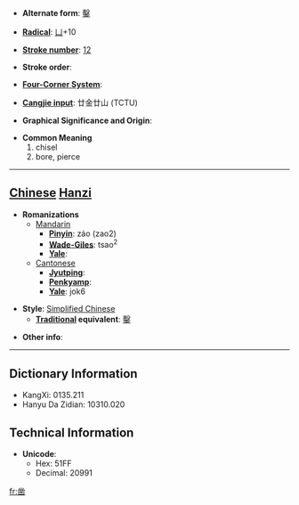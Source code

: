 * '''Alternate form''': [[鑿]]

* '''[[Wiktionary:Chinese radical index| Radical]]''': [[Wiktionary:Chinese radical index 凵|凵]]+10

* '''[[Wiktionary:Chinese total strokes index|Stroke number]]''': [[Wiktionary:Chinese total strokes index 12|12]]

* '''Stroke order''': 

* '''[[Wiktionary:Chinese four corner index|Four-Corner System]]''': 

* '''[[Wiktionary:Chinese Cangjie index|Cangjie input]]''': 廿金廿山 (TCTU)

* '''Graphical Significance and Origin''': 

* '''Common Meaning'''
*#chisel
*# bore, pierce


----

== [[Chinese]] [[Hanzi]] ==

* '''Romanizations'''
** [[Mandarin]]
*** '''[[Pinyin]]''': záo (zao2)
*** '''[[Wade-Giles]]''': tsao<sup>2</sup>
*** '''[[Yale]]''': 
**[[Cantonese]]
***'''[[Jyutping]]''':
***'''[[Penkyamp]]''': 
***'''[[Yale]]''': jok6

* '''Style''': [[Simplified Chinese]] 
** '''[[Traditional Chinese|Traditional]] equivalent''': [[鑿]]

* '''Other info''': 

----

== Dictionary Information ==

* KangXi: 0135.211
* Hanyu Da Zidian: 10310.020

== Technical Information ==

* '''Unicode''':
** Hex: 51FF
** Decimal: 20991

[[fr:凿]]